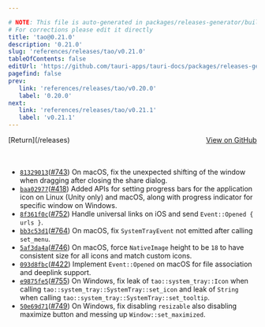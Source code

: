 ```yaml
---

# NOTE: This file is auto-generated in packages/releases-generator/build.ts
# For corrections please edit it directly
title: 'tao@0.21.0'
description: '0.21.0'
slug: 'references/releases/tao/v0.21.0'
tableOfContents: false
editUrl: 'https://github.com/tauri-apps/tauri-docs/packages/releases-generator/build.ts'
pagefind: false
prev:
   link: 'references/releases/tao/v0.20.0'
   label: '0.20.0'
next:
   link: 'references/releases/tao/v0.21.1'
   label: 'v0.21.1'
---
```


<div style="margin-bottom:3rem; display: flex; justify-content: space-between; align-items: center"><span>[Return](/releases)</span><span><a href="https://github.com/tauri-apps/tao/releases/tag/tao-v0.21.0">View on GitHub</a></span></div>

- [`81329013`](https://github.com/tauri-apps/tao/commit/813290130ea255b2cb45a66234a422519d13f667)([#743](https://github.com/tauri-apps/tao/pull/743)) On macOS, fix the unexpected shifting of the window when dragging after closing the share dialog.
- [`baa02977`](https://github.com/tauri-apps/tao/commit/baa02977483c9da21451d65bde0a64230778a034)([#418](https://github.com/tauri-apps/tao/pull/418)) Added APIs for setting progress bars for the application icon on Linux (Unity only) and macOS, along with progress indicator for specific window on Windows.
- [`8f361f0c`](https://github.com/tauri-apps/tao/commit/8f361f0c19014e6ef647fe7fa8adc47718796984)([#752](https://github.com/tauri-apps/tao/pull/752)) Handle universal links on iOS and send `Event::Opened { urls }`.
- [`bb3c53d1`](https://github.com/tauri-apps/tao/commit/bb3c53d1d84ebc26b0d66230877ecc7b6a71db27)([#764](https://github.com/tauri-apps/tao/pull/764)) On macOS, fix `SystemTrayEvent` not emitted after calling `set_menu`.
- [`5af3da4a`](https://github.com/tauri-apps/tao/commit/5af3da4a2cfa0e648dfa87c067deb6745b73bcc8)([#746](https://github.com/tauri-apps/tao/pull/746)) On macOS, force `NativeImage` height to be `18` to have consistent size for all icons and match custom icons.
- [`093d8fbc`](https://github.com/tauri-apps/tao/commit/093d8fbc20954d51c96c94618479ff465ca55888)([#422](https://github.com/tauri-apps/tao/pull/422)) Implement `Event::Opened` on macOS for file association and deeplink support.
- [`e9875fe5`](https://github.com/tauri-apps/tao/commit/e9875fe54e1e8ae1db6e28eedeed2e3e51f8226b)([#755](https://github.com/tauri-apps/tao/pull/755)) On Windows, fix leak of `tao::system_tray::Icon` when calling `tao::system_tray::SystemTray::set_icon` and leak of `String` when calling `tao::system_tray::SystemTray::set_tooltip`.
- [`50e69d71`](https://github.com/tauri-apps/tao/commit/50e69d718e9c71d044ebc3535ca58a992db18547)([#749](https://github.com/tauri-apps/tao/pull/749)) On Windows, fix disabling `resizable` also disabling maximize button and messing up `Window::set_maximized`.


